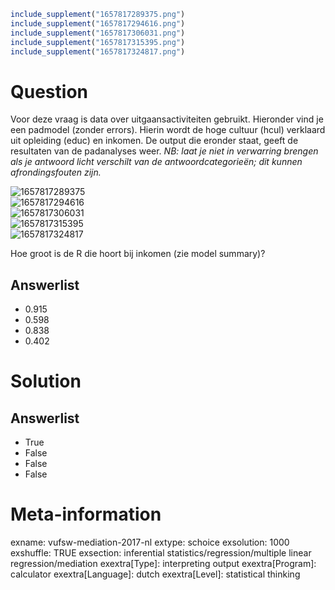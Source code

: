 ```r
include_supplement("1657817289375.png")
include_supplement("1657817294616.png")
include_supplement("1657817306031.png")
include_supplement("1657817315395.png")
include_supplement("1657817324817.png")
```

Question
========
Voor deze vraag is data over uitgaansactiviteiten gebruikt. Hieronder
vind je een padmodel (zonder errors). Hierin wordt de hoge cultuur
(hcul) verklaard uit opleiding (educ) en inkomen. De output die eronder
staat, geeft de resultaten van de padanalyses weer. *NB: laat je niet in
verwarring brengen als je antwoord licht verschilt van de
antwoordcategorieën; dit kunnen afrondingsfouten zijn.*  
  
<img src="1657817289375.png" class="fr-fic fr-dii tvcss_2"
alt="1657817289375" />  
<img src="1657817294616.png" class="fr-fic fr-dii tvcss_3"
alt="1657817294616" />  
<img src="1657817306031.png" class="fr-fic fr-dii tvcss_3"
alt="1657817306031" />  
<img src="1657817315395.png" class="fr-fic fr-dii tvcss_3"
alt="1657817315395" />  
<img src="1657817324817.png" class="fr-fic fr-dii tvcss_4"
alt="1657817324817" />  
  
  
Hoe groot is de R die hoort bij inkomen (zie model summary)?

Answerlist
----------
* 0.915
* 0.598
* 0.838
* 0.402

Solution
========










Answerlist
----------
* True
* False
* False
* False

Meta-information
================
exname: vufsw-mediation-2017-nl
extype: schoice
exsolution: 1000
exshuffle: TRUE
exsection: inferential statistics/regression/multiple linear regression/mediation
exextra[Type]: interpreting output
exextra[Program]: calculator
exextra[Language]: dutch
exextra[Level]: statistical thinking

